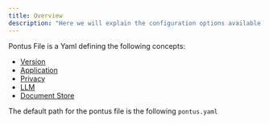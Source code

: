 ```yaml
---
title: Overview
description: "Here we will explain the configuration options available for Pontus"
---
```



Pontus File is a Yaml defining the following concepts:
* [Version](version)
* [Application](application)
* [Privacy](privacy)
* [LLM](llm)
* [Document Store](document_store)

The default path for the pontus file is the following `pontus.yaml`